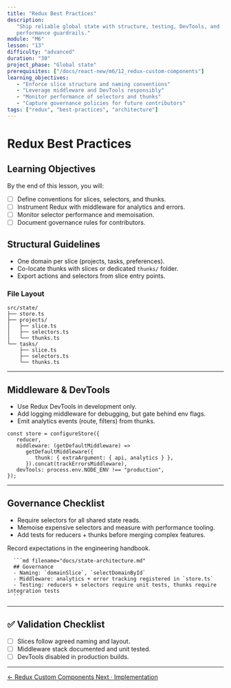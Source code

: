 ```yaml
---
title: "Redux Best Practices"
description:
   "Ship reliable global state with structure, testing, DevTools, and
   performance guardrails."
module: "M6"
lesson: "13"
difficulty: "advanced"
duration: "30"
project_phase: "Global state"
prerequisites: ["/docs/react-new/m6/12_redux-custom-components"]
learning_objectives:
   - "Enforce slice structure and naming conventions"
   - "Leverage middleware and DevTools responsibly"
   - "Monitor performance of selectors and thunks"
   - "Capture governance policies for future contributors"
tags: ["redux", "best-practices", "architecture"]
---
```



# Redux Best Practices

## Learning Objectives

By the end of this lesson, you will:

-  [ ] Define conventions for slices, selectors, and thunks.
-  [ ] Instrument Redux with middleware for analytics and errors.
-  [ ] Monitor selector performance and memoisation.
-  [ ] Document governance rules for contributors.

## Structural Guidelines

-  One domain per slice (projects, tasks, preferences).
-  Co-locate thunks with slices or dedicated `thunks/` folder.
-  Export actions and selectors from slice entry points.

### File Layout

```
src/state/
├── store.ts
├── projects/
│   ├── slice.ts
│   ├── selectors.ts
│   └── thunks.ts
└── tasks/
    ├── slice.ts
    ├── selectors.ts
    └── thunks.ts
```

---

## Middleware & DevTools

-  Use Redux DevTools in development only.
-  Add logging middleware for debugging, but gate behind env flags.
-  Emit analytics events (route, filters) from thunks.

```tsx
const store = configureStore({
   reducer,
   middleware: (getDefaultMiddleware) =>
      getDefaultMiddleware({
         thunk: { extraArgument: { api, analytics } },
      }).concat(trackErrorsMiddleware),
   devTools: process.env.NODE_ENV !== "production",
});
```

---

## Governance Checklist

-  Require selectors for all shared state reads.
-  Memoise expensive selectors and measure with performance tooling.
-  Add tests for reducers + thunks before merging complex features.

<Accordions type='single' className='mt-4'>
   <Accordion title='State Governance Doc'>
      <p>Record expectations in the engineering handbook.</p>

      ```md filename="docs/state-architecture.md"
      ## Governance
      - Naming: `domainSlice`, `selectDomainById`
      - Middleware: analytics + error tracking registered in `store.ts`
      - Testing: reducers + selectors require unit tests, thunks require integration tests
      ```

   </Accordion>
</Accordions>

---

## ✅ Validation Checklist

-  [ ] Slices follow agreed naming and layout.
-  [ ] Middleware stack documented and unit tested.
-  [ ] DevTools disabled in production builds.

---

<div className='mt-8 flex justify-between'>
   <a
      href='/docs/react-new/m6/12_redux-custom-components'
      className='text-sm font-medium text-muted-foreground hover:text-foreground'
   >
      ← Redux Custom Components
   </a>
   <a
      href='/docs/react-new/m6/14_implementation'
      className='text-sm font-medium text-primary hover:text-primary/80'
   >
      Next · Implementation
   </a>
</div>
